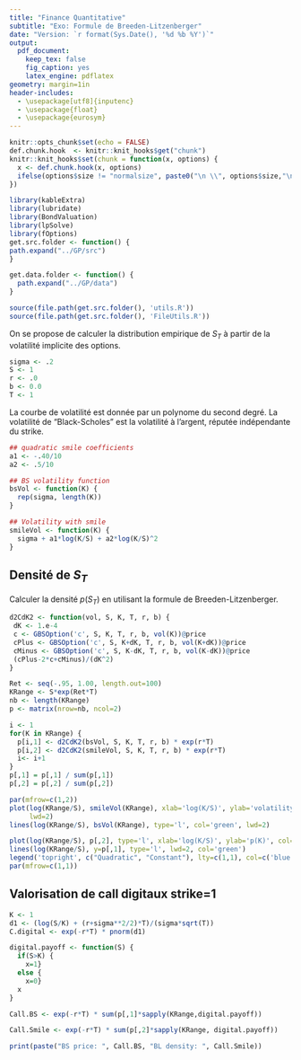 ```yaml
---
title: "Finance Quantitative"
subtitle: "Exo: Formule de Breeden-Litzenberger"
date: "Version: `r format(Sys.Date(), '%d %b %Y')`"
output:
  pdf_document:
    keep_tex: false
    fig_caption: yes
    latex_engine: pdflatex
geometry: margin=1in
header-includes:
  - \usepackage[utf8]{inputenc}
  - \usepackage{float}
  - \usepackage{eurosym}
---
```


```r
knitr::opts_chunk$set(echo = FALSE)
def.chunk.hook  <- knitr::knit_hooks$get("chunk")
knitr::knit_hooks$set(chunk = function(x, options) {
  x <- def.chunk.hook(x, options)
  ifelse(options$size != "normalsize", paste0("\n \\", options$size,"\n\n", x, "\n\n \\normalsize"), x)
})
```

```r
library(kableExtra)
library(lubridate)
library(BondValuation)
library(lpSolve)
library(fOptions)
get.src.folder <- function() {
path.expand("../GP/src")
}

get.data.folder <- function() {
  path.expand("../GP/data")
}

source(file.path(get.src.folder(), 'utils.R'))
source(file.path(get.src.folder(), 'FileUtils.R'))
```

On se propose de calculer la distribution empirique de $S_T$ à partir de la volatilité implicite des options.

```r
sigma <- .2
S <- 1
r <- .0
b <- 0.0
T <- 1
```

La courbe de volatilité est donnée par un polynome du second degré. La volatilité de "Black-Scholes" est la volatilité à l'argent, réputée indépendante du strike.

```r
## quadratic smile coefficients
a1 <- -.40/10
a2 <- .5/10 

## BS volatility function
bsVol <- function(K) {
  rep(sigma, length(K))
}

## Volatility with smile
smileVol <- function(K) {
  sigma + a1*log(K/S) + a2*log(K/S)^2
}
```

## Densité de $S_T$

Calculer la densité $p(S_T)$ en utilisant la formule de Breeden-Litzenberger.

```r
d2CdK2 <- function(vol, S, K, T, r, b) {
 dK <- 1.e-4
 c <- GBSOption('c', S, K, T, r, b, vol(K))@price
 cPlus <- GBSOption('c', S, K+dK, T, r, b, vol(K+dK))@price
 cMinus <- GBSOption('c', S, K-dK, T, r, b, vol(K-dK))@price
 (cPlus-2*c+cMinus)/(dK^2)
}

Ret <- seq(-.95, 1.00, length.out=100)
KRange <- S*exp(Ret*T)
nb <- length(KRange)
p <- matrix(nrow=nb, ncol=2)

i <- 1
for(K in KRange) {
  p[i,1] <- d2CdK2(bsVol, S, K, T, r, b) * exp(r*T)
  p[i,2] <- d2CdK2(smileVol, S, K, T, r, b) * exp(r*T)
  i<- i+1
}
p[,1] = p[,1] / sum(p[,1])
p[,2] = p[,2] / sum(p[,2])
```

```r
par(mfrow=c(1,2))
plot(log(KRange/S), smileVol(KRange), xlab='log(K/S)', ylab='volatility', type='l', col='blue',
     lwd=2) 
lines(log(KRange/S), bsVol(KRange), type='l', col='green', lwd=2)

plot(log(KRange/S), p[,2], type='l', xlab='log(K/S)', ylab='p(K)', col='blue', ylim=c(0, max(p)))
lines(log(KRange/S), y=p[,1], type='l', lwd=2, col='green')
legend('topright', c("Quadratic", "Constant"), lty=c(1,1), col=c('blue', 'green'))
par(mfrow=c(1,1))
```

## Valorisation de call digitaux strike=1

```r
K <- 1
d1 <- (log(S/K) + (r+sigma**2/2)*T)/(sigma*sqrt(T))
C.digital <- exp(-r*T) * pnorm(d1)

digital.payoff <- function(S) {
  if(S>K) {
    x=1}
  else {
    x=0}
  x
}

Call.BS <- exp(-r*T) * sum(p[,1]*sapply(KRange,digital.payoff))

Call.Smile <- exp(-r*T) * sum(p[,2]*sapply(KRange, digital.payoff))

print(paste("BS price: ", Call.BS, "BL density: ", Call.Smile))
```